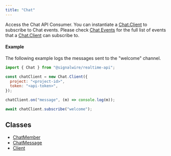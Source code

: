 ---
title: "Chat"
---

Access the Chat API Consumer. You can instantiate a [Chat.Client](./chat-client.mdx) to subscribe to Chat events. Please check [Chat Events](./chat-client.mdx#events) for the full list of events that a [Chat.Client](./chat-client.mdx) can subscribe to.

#### Example

The following example logs the messages sent to the "welcome" channel.

```javascript
import { Chat } from "@signalwire/realtime-api";

const chatClient = new Chat.Client({
  project: "<project-id>",
  token: "<api-token>",
});

chatClient.on("message", (m) => console.log(m));

await chatClient.subscribe("welcome");
```

## Classes

- [ChatMember](./chat-chatmember.md)
- [ChatMessage](./chat-chatmessage.md)
- [Client](./chat-client.mdx)
